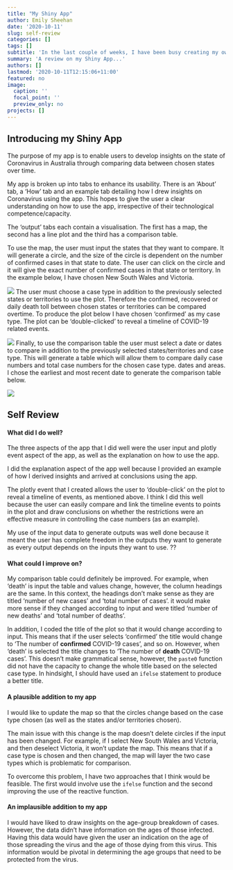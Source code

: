 ```yaml
---
title: "My Shiny App"
author: Emily Sheehan
date: '2020-10-11'
slug: self-review
categories: []
tags: []
subtitle: 'In the last couple of weeks, I have been busy creating my own shiny application. For someone who had no experience using R prior to starting this course, it was quite a challenging task, however, most enjoyable. '
summary: 'A review on my Shiny App...'
authors: []
lastmod: '2020-10-11T12:15:06+11:00'
featured: no
image:
  caption: ''
  focal_point: ''
  preview_only: no
projects: []
---
```


## Introducing my Shiny App

The purpose of my app is to enable users to develop insights on the state of Coronavirus in Australia through comparing data between chosen states over time. 

My app is broken up into tabs to enhance its usability. There is an 'About' tab, a 'How' tab and an example tab detailing how I drew insights on Coronavirus using the app. This hopes to give the user a clear understanding on how to use the app, irrespective of their technological competence/capacity. 

The 'output' tabs each contain a visualisation. The first has a map, the second has a line plot and the third has a comparison table. 

To use the map, the user must input the states that they want to compare. It will generate a circle, and the size of the circle is dependent on the number of confirmed cases in that state to date. The user can click on the circle and it will give the exact number of confirmed cases in that state or territory. In the example below, I have chosen New South Wales and Victoria. 

![](/post/Self-review/map-nsw-vic.png)
The user must choose a case type in addition to the previously selected states or territories to use the plot. Therefore the confirmed, recovered or daily death toll between chosen states or territories can be compared overtime. To produce the plot below I have chosen 'confirmed' as my case type. The plot can be 'double-clicked' to reveal a timeline of COVID-19 related events. 

![](/post/Self-review/plot-nsw-vic.png)
Finally, to use the comparison table the user must select a date or dates to compare in addition to the previously selected states/territories and case type. This will generate a table which will allow them to compare daily case numbers and total case numbers for the chosen case type. dates and areas. I chose the earliest and most recent date to generate the comparison table below. 

![](/post/Self-review/comparison-nsw-vic.png)

## Self Review

#### What did I do well?

The three aspects of the app that I did well were the user input and plotly event aspect of the app, as well as the explanation on how to use the app. 

I did the explanation aspect of the app well because I provided an example of how I derived insights and arrived at conclusions using the app. 

The plotly event that I created allows the user to 'double-click' on the plot to reveal a timeline of events, as mentioned above. I think I did this well because the user can easily compare and link the timeline events to points in the plot and draw conclusions on whether the restrictions were an effective measure in controlling the case numbers (as an example). 

My use of the input data to generate outputs was well done because it meant the user has complete freedom in the outputs they want to generate as every output depends on the inputs they want to use. ??

#### What could I improve on?

My comparison table could definitely be improved. For example, when 'death' is input the table and values change, however, the column headings are the same. In this context, the headings don't make sense as they are titled 'number of new cases' and 'total number of cases'. it would make more sense if they changed according to input and were titled 'number of new deaths' and 'total number of deaths'. 

In addition, I coded the title of the plot so that it would change according to input. This means that if the user selects 'confirmed' the title would change to 'The number of **confirmed** COVID-19 cases', and so on. However, when 'death' is selected the title changes to 'The number of **death** COVID-19 cases'. This doesn't make grammatical sense, however, the `paste0` function did not have the capacity to change the whole title based on the selected case type. In hindsight, I should have used an `ifelse` statement to produce a better title. 

#### A plausible addition to my app

I would like to update the map so that the circles change based on the case type chosen (as well as the states and/or territories chosen). 

The main issue with this change is the map doesn't delete circles if the input has been changed. For example, if I select New South Wales and Victoria, and then deselect Victoria, it won't update the map. This means that if a case type is chosen and then changed, the map will layer the two case types which is problematic for comparison. 

To overcome this problem, I have two approaches that I think would be feasible. The first would involve use the `ifelse` function and the second improving the use of the reactive function. 

#### An implausible addition to my app 

I would have liked to draw insights on the age-group breakdown of cases. However, the data didn't have information on the ages of those infected. Having this data would have given the user an indication on the age of those spreading the virus and the age of those dying from this virus. This information would be pivotal in determining the age groups that need to be protected from the virus. 







